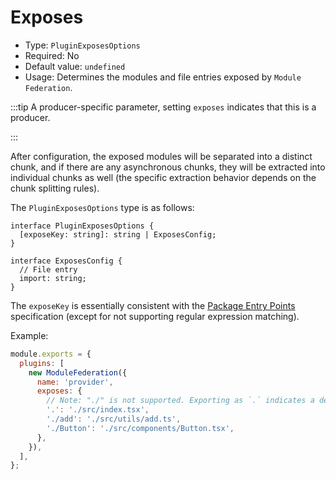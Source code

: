 # Exposes

- Type: `PluginExposesOptions`
- Required: No
- Default value: `undefined`
- Usage: Determines the modules and file entries exposed by `Module Federation`.

:::tip
A producer-specific parameter, setting `exposes` indicates that this is a producer.

:::

After configuration, the exposed modules will be separated into a distinct chunk, and if there are any asynchronous chunks, they will be extracted into individual chunks as well (the specific extraction behavior depends on the chunk splitting rules).

The `PluginExposesOptions` type is as follows:

```tsx
interface PluginExposesOptions {
  [exposeKey: string]: string | ExposesConfig;
}

interface ExposesConfig {
  // File entry
  import: string;
}
```

The `exposeKey` is essentially consistent with the [Package Entry Points](https://nodejs.org/api/packages.html#package-entry-points) specification (except for not supporting regular expression matching).

Example:

```jsx
module.exports = {
  plugins: [
    new ModuleFederation({
      name: 'provider',
      exposes: {
        // Note: "./" is not supported. Exporting as `.` indicates a default export
        '.': './src/index.tsx',
        './add': './src/utils/add.ts',
        './Button': './src/components/Button.tsx',
      },
    }),
  ],
};
```
